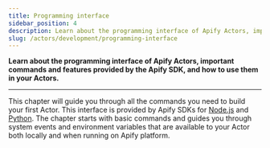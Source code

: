 ```yaml
---
title: Programming interface
sidebar_position: 4
description: Learn about the programming interface of Apify Actors, important commands and features provided by the Apify SDK, and how to use them in your Actors.
slug: /actors/development/programming-interface
---
```


**Learn about the programming interface of Apify Actors, important commands and features provided by the Apify SDK, and how to use them in your Actors.**

---


This chapter will guide you through all the commands you need to build your first Actor. This interface is provided by Apify SDKs for [Node.js](/sdk/js/) and [Python](/sdk/python). The chapter starts with basic commands and guides you through system events and environment variables that are available to your Actor both locally and when running on Apify platform.

<CardGrid>
    <Card
        title="Basic commands"
        desc="Learn how to provide your Actor with context that determines its behavior through a plethora of pre-defined environment variables offered by the Apify SDK."
        to="/platform/actors/development/programming-interface/basic-commands"
    />
    <Card
        title="Environment variables"
        desc="Learn how to provide your Actor with context that determines its behavior through a plethora of pre-defined environment variables offered by the Apify SDK."
        to="/platform/actors/development/programming-interface/container-web-server"
    />
    <Card
        title="Status messages"
        desc="Use custom status messages to inform the user about the progress of your Actor run."
        to="/platform/actors/development/programming-interface/status-messages"
    />
    <Card
        title="Status events"
        desc="Learn about system events sent to your Actor and how to benefit from them."
        to="/platform/actors/development/programming-interface/status-messages"
    />
    <Card
        title="Container web server"
        desc="Learn how to run a web server inside your Actor, which enables you to communicate with the outer world via UI and API."
        to="/platform/actors/development/programming-interface/container-web-server"
    />
    <Card
        title="Metamorph"
        desc="The metamorph operation transforms an Actor run into the run of another Actor with a new input."
        to="/platform/actors/development/programming-interface/metamorph"
    />
</CardGrid>
